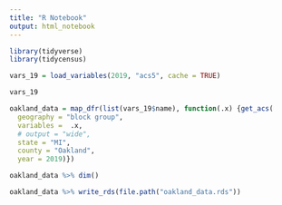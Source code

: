 ```yaml
---
title: "R Notebook"
output: html_notebook
---
```


```r
library(tidyverse)
library(tidycensus)
```


```r
vars_19 = load_variables(2019, "acs5", cache = TRUE)

vars_19
```


```r
oakland_data = map_dfr(list(vars_19$name), function(.x) {get_acs(
  geography = "block group",
  variables =  .x, 
  # output = "wide",
  state = "MI", 
  county = "Oakland", 
  year = 2019)})

oakland_data %>% dim()

oakland_data %>% write_rds(file.path("oakland_data.rds"))
```


